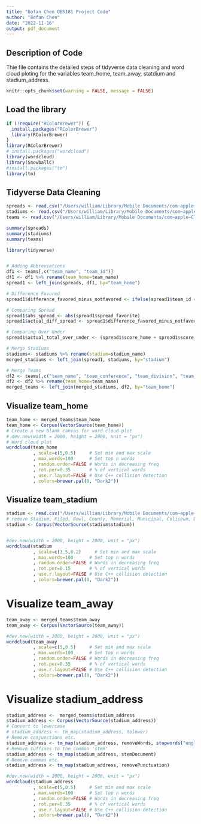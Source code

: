 ```yaml
---
title: "Bofan Chen QBS181 Project Code"
author: "Bofan Chen"
date: "2022-11-16"
output: pdf_document
---
```

## Description of Code
Thie file contains the detailed steps of tidyverse data cleaning and word cloud ploting for the variables team_home, team_away, statdium and stadium_address.


```r
knitr::opts_chunk$set(warning = FALSE, message = FALSE) 
```


## Load the library

```r
if (!require("RColorBrewer")) {
  install.packages("RColorBrewer")
  library(RColorBrewer)
}
library(RColorBrewer)
# install.packages("wordcloud")
library(wordcloud)
library(SnowballC)
#install.packages("tm")
library(tm)
```

## Tidyverse Data Cleaning

```r

spreads <- read.csv("/Users/william/Library/Mobile Documents/com~apple~CloudDocs/QBS 181/spreadspoke_scores.csv")
stadiums <- read.csv("/Users/william/Library/Mobile Documents/com~apple~CloudDocs/QBS 181/nfl_stadiums.csv")
teams <- read.csv("/Users/william/Library/Mobile Documents/com~apple~CloudDocs/QBS 181/nfl_teams.csv")

summary(spreads)
summary(stadiums)
summary(teams)

library(tidyverse)


# Adding Abbreviations
df1 <- teams[,c("team_name", "team_id")]
df1 <- df1 %>% rename(team_home=team_name)
spread1 <- left_join(spreads, df1, by="team_home")

# Difference Favored
spread1$difference_favored_minus_notfavored <- ifelse(spread1$team_id == spread1$team_favorite_id, spread1$score_home-spread1$score_away, spread1$score_away-spread1$score_home)

# Comparing Spread
spread1$abs_spread <- abs(spread1$spread_favorite)
spread1$actual_diff_spread <- spread1$difference_favored_minus_notfavored - spread1$abs_spread

# Comparing Over Under
spread1$actual_total_over_under <- (spread1$score_home + spread1$score_away) - spread1$over_under_line

# Merge Stadiums
stadiums<- stadiums %>% rename(stadium=stadium_name)
merged_stadiums <- left_join(spread1, stadiums, by="stadium")

# Merge Teams
df2 <- teams[,c("team_name", "team_conference", "team_division", "team_conference_pre2002", "team_division_pre2002")]
df2 <- df2 %>% rename(team_home=team_name)
merged_teams <- left_join(merged_stadiums, df2, by="team_home")
```



## Visualize team_home

```r
team_home <- merged_teams$team_home
team_home <- Corpus(VectorSource(team_home))
# Create a new blank canvas for word cloud plot
# dev.new(width = 2000, height = 2000, unit = "px")
# Word cloud plot
wordcloud(team_home
          , scale=c(5,0.5)     # Set min and max scale
          , max.words=100      # Set top n words
          , random.order=FALSE # Words in decreasing freq
          , rot.per=0.35       # % of vertical words
          , use.r.layout=FALSE # Use C++ collision detection
          , colors=brewer.pal(8, "Dark2"))
```

## Visualize team_stadium

```r
stadium <- read.csv("/Users/william/Library/Mobile Documents/com~apple~CloudDocs/QBS 181/stadium.csv")
# remove Stadium, Filed, Bowl, County, Memorial, Municipal, Coliseum, Dome, Superdome, Metrodome, Silverdome in Excel
stadium <- Corpus(VectorSource(stadium$stadium))


#dev.new(width = 2000, height = 2000, unit = "px")
wordcloud(stadium
          , scale=c(3.5,0.2)     # Set min and max scale
          , max.words=100      # Set top n words
          , random.order=FALSE # Words in decreasing freq
          , rot.per=0.15       # % of vertical words
          , use.r.layout=FALSE # Use C++ collision detection
          , colors=brewer.pal(8, "Dark2"))
```

# Visualize team_away

```r
team_away <- merged_teams$team_away
team_away <- Corpus(VectorSource(team_away))

#dev.new(width = 2000, height = 2000, unit = "px")
wordcloud(team_away
          , scale=c(5,0.5)     # Set min and max scale
          , max.words=100      # Set top n words
          , random.order=FALSE # Words in decreasing freq
          , rot.per=0.35       # % of vertical words
          , use.r.layout=FALSE # Use C++ collision detection
          , colors=brewer.pal(8, "Dark2"))
```

# Visualize stadium_address

```r
stadium_address <-  merged_teams$stadium_address
stadium_address <- Corpus(VectorSource(stadium_address))
# Convert to lowercase
# stadium_address <- tm_map(stadium_address, tolower)
# Remove conjunctions etc.
stadium_address <- tm_map(stadium_address, removeWords, stopwords("english"))
# Remove suffixes to the common 'stem'
stadium_address <- tm_map(stadium_address, stemDocument)
# Remove commas etc.
stadium_address <- tm_map(stadium_address, removePunctuation)

#dev.new(width = 2000, height = 2000, unit = "px")
wordcloud(stadium_address
          , scale=c(5,0.5)     # Set min and max scale
          , max.words=100      # Set top n words
          , random.order=FALSE # Words in decreasing freq
          , rot.per=0.35       # % of vertical words
          , use.r.layout=FALSE # Use C++ collision detection
          , colors=brewer.pal(8, "Dark2"))

```

